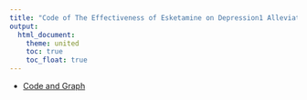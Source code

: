 ```yaml
---
title: "Code of The Effectiveness of Esketamine on Depression1 Alleviation with Metabolic Syndrome Based on Mixed2 Model for Repeated Measures3"
output: 
  html_document:
    theme: united
    toc: true
    toc_float: true
---
```


- [Code and Graph](Biostatistics-competition.html)
